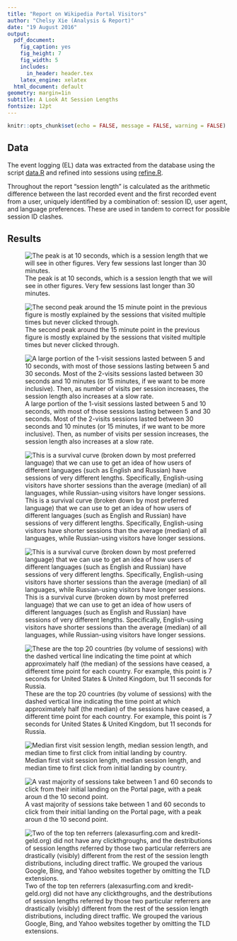 ```yaml
---
title: "Report on Wikipedia Portal Visitors"
author: "Chelsy Xie (Analysis & Report)"
date: "19 August 2016"
output:
  pdf_document:
    fig_caption: yes
    fig_height: 7
    fig_width: 5
    includes:
      in_header: header.tex
    latex_engine: xelatex
  html_document: default
geometry: margin=1in
subtitle: A Look At Session Lengths
fontsize: 12pt
---
```


```r
knitr::opts_chunk$set(echo = FALSE, message = FALSE, warning = FALSE)
```

\renewcommand{\abstractname}{Executive Summary}
\begin{abstract}
This report is a replicate of Mikhail's report on [June 2, 2016](https://github.com/wikimedia-research/Discovery-Research-Portal/blob/master/Analyses/Session%20Length/report.pdf), based on the event logging data in June and July 2016. 

Our main conclusion remains the same. We found that the most common session length is approximately 10 seconds, and that majority of the sessions are shorter than 1 minute. Around 80\% of the English-using visitors' sessions are shorter than 1 minute, and same for United States visitors, while only 55\% of the Russian-using visitors' sessions are shorter than that.
\end{abstract}

## Data

The event logging (EL) data was extracted from the database using the script [data.R](https://github.com/wikimedia-research/Discovery-Research-Portal/blob/master/Analyses/Session%20Length/data.R) and refined into sessions using [refine.R](https://github.com/wikimedia-research/Discovery-Research-Portal/blob/master/Analyses/Session%20Length/refine.R).

Throughout the report "session length" is calculated as the arithmetic difference between the last recorded event and the first recorded event from a user, uniquely identified by a combination of: session ID, user agent, and language preferences. These are used in tandem to correct for possible session ID clashes.

\newpage

## Results

![The peak is at 10 seconds, which is a session length that we will see in other figures. Very few sessions last longer than 30 minutes.](figures/session_length_overall.png)

![The second peak around the 15 minute point in the previous figure is mostly explained by the sessions that visited multiple times but never clicked through.](figures/session_length_clickthrough.png)

![A large portion of the 1-visit sessions lasted between 5 and 10 seconds, with most of those sessions lasting between 5 and 30 seconds. Most of the 2-visits sessions lasted between 30 seconds and 10 minutes (or 15 minutes, if we want to be more inclusive). Then, as number of visits per session increases, the session length also increases at a slow rate.](figures/session_length_by_visits.png)

![This is a survival curve (broken down by most preferred language) that we can use to get an idea of how users of different languages (such as English and Russian) have sessions of very different lengths. Specifically, English-using visitors have shorter sessions than the average (median) of all languages, while Russian-using visitors have longer sessions.](figures/survival_languages.png)

![This is a survival curve (broken down by most preferred language) that we can use to get an idea of how users of different languages (such as English and Russian) have sessions of very different lengths. Specifically, English-using visitors have shorter sessions than the average (median) of all languages, while Russian-using visitors have longer sessions.](figures/survival_countries.png)

![These are the top 20 countries (by volume of sessions) with the dashed vertical line indicating the time point at which approximately half (the median) of the sessions have ceased, a different time point for each country. For example, this point is 7 seconds for United States & United Kingdom, but 11 seconds for Russia.](figures/survival_by_country.png)

![Median first visit session length, median session length, and median time to first click from initial landing by country.](figures/session_lengths_medians_by_country.png)

![A vast majority of sessions take between 1 and 60 seconds to click from their initial landing on the Portal page, with a peak aroun d the 10 second point.](figures/first_clickthrough.png)

![Two of the top ten referrers (alexasurfing.com and kredit-geld.org) did not have any clickthgroughs, and the destributions of session lengths referred by those two particular referrers are drastically (visibly) different from the rest of the session length distributions, including direct traffic. We grouped the various Google, Bing, and Yahoo websites together by omitting the TLD extensions.](figures/session_length_by_referrer.png)
